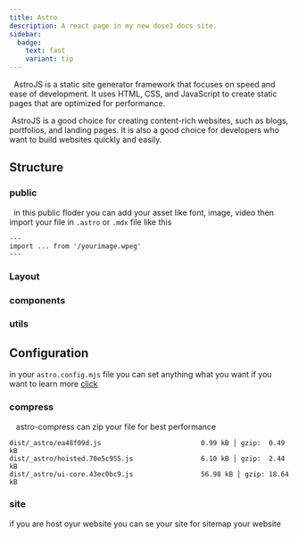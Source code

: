 ```yaml
---
title: Astro
description: A react page in my new dose3 docs site.
sidebar:
  badge:
    text: fast
    variant: tip
---
```


&nbsp;&nbsp;AstroJS is a static site generator framework that focuses on speed and ease of development. It uses HTML, CSS, and JavaScript to create static pages that are optimized for performance.

&nbsp;AstroJS is a good choice for creating content-rich websites, such as blogs, portfolios, and landing pages. It is also a good choice for developers who want to build websites quickly and easily.

## Structure
### public
&nbsp;&nbsp;in this public floder you can add your asset like font, image, video then import your file in `.astro` or `.mdx` file like this
```astro
---
import ... from '/yourimage.wpeg'
---
```
### Layout
### components
### utils

## Configuration
in your `astro.config.mjs` file you can set anything what you want if you want to learn more <a href="https://docs.astro.build/en/reference/configuration-reference/">click</a>
### compress
&nbsp;&nbsp; astro-compress can zip your file for best performance
```shell title="your log file"
dist/_astro/ea48f09d.js                         0.99 kB │ gzip:  0.49 kB
dist/_astro/hoisted.70e5c955.js                 6.10 kB │ gzip:  2.44 kB
dist/_astro/ui-core.43ec0bc9.js                 56.98 kB │ gzip: 18.64 kB
```

### site
 if you are host oyur website you can se your site for sitemap your website